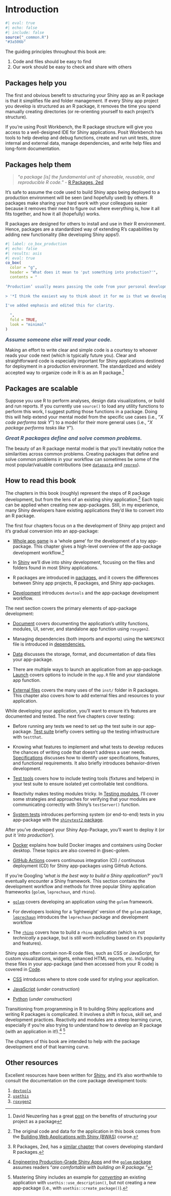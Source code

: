 # Introduction {#sec-intro .unnumbered}

```r
#| eval: true 
#| echo: false 
#| include: false
source("_common.R")
"#3a506b"
```

The guiding principles throughout this book are:

1. Code and files should be easy to find  
2. Our work should be easy to check and share with others  

## Packages help you

The first and obvious benefit to structuring your Shiny app as an R package is that it simplifies file and folder management. If every Shiny app project you develop is structured as an R package, it removes the time you spend manually creating directories (or re-orienting yourself to each project's structure). 

If you're using Posit Workbench, the R package structure will give you access to a well-designed IDE for Shiny applications. Posit Workbench has tools to help develop and debug functions, create and run unit tests, store internal and external data, manage dependencies, and write help files and long-form documentation. 

## Packages help them

> "*a package [is] the fundamental unit of shareable, reusable, and reproducible R code.*" - [R Packages, 2ed](https://r-pkgs.org/)

It's safe to assume the code used to build Shiny apps being deployed to a production environment will be seen (and hopefully used) by others. R packages make sharing your hard work with your colleagues easier because it removes their need to figure out where everything is, how it all fits together, and how it all (hopefully) works.

R packages are designed for others to install and use in their R environment. Hence, packages are a standardized way of extending R's capabilities by adding new functionality (like developing Shiny apps!).

```r
#| label: co_box_production
#| echo: false
#| results: asis
#| eval: true
co_box(
  color = "g",
  header = "What does it mean to 'put something into production?'",
  contents = "
  
‘Production’ usually means passing the code from your personal development environment into your company's cloud-based server environment, which typically involves bundling your app in a structure that can be shared, installed, tested, and launched.
  
> '*I think the easiest way to think about it for me is that we develop a model in one computational environment--think of this as maybe your laptop or maybe you work in a server environment--still, it's in one place, and it turns out the software that you need to have installed there is about tuning, training, etc. **Putting something into production is getting it out of that computational environment and successfully carrying it over to a new computational environment.** For many people, this might be like a  cloud computing environment. It might be some kind of server your organization has, and we need to take it, lift it, and then successfully have it working.*' - Julia Silge, [What is 'production' anyway? MLOps for the curious (SatRdays London 2023)]((https://youtu.be/53-x5OFMGjA?t=1411))
  
I've added emphasis and edited this for clarity.
  
  ",
  fold = TRUE, 
  look = "minimal"
)
```

[Assume someone else will read your code.]{style='font-size: 1.15em; font-style: italic; font-weight: bold; color: #3a506b;'}

Making an effort to write clear and simple code is a courtesy to whoever reads your code next (which is typically future you). Clear and straightforward code is especially important for Shiny applications destined for deployment in a production environment. The standardized and widely accepted way to organize code in R is as an R package.[^intro-r-pkgs]

[^intro-r-pkgs]: David Neuzerling has a great [post](https://mdneuzerling.com/post/data-science-workflows/) on the benefits of structuring your project as a package 


## Packages are scalable 

Suppose you use R to perform analyses, design data visualizations, or build and run reports. If you currently use `source()` to load any utility functions to perform this work, I suggest putting those functions in a package. Doing this will help extend your mental model from the specific use cases (i.e., "*X code performs task Y*") to a model for their more general uses (i.e., "*X package performs tasks like Y*").

[Great R packages define and solve common problems.]{style='font-size: 1.15em; font-style: italic; font-weight: bold; color: #3a506b;'} 

The beauty of an R package mental model is that you’ll inevitably notice the similarities across common problems. Creating packages that define and solve common problems in your workflow can sometimes be some of the most popular/valuable contributions (see [`datapasta`](https://milesmcbain.github.io/datapasta/) and [`reprex`](https://reprex.tidyverse.org/)).


## How to read this book 

The chapters in this book (roughly) represent the steps of R package development, but from the lens of an existing shiny application.[^intro-bwas] Each topic can be applied when creating new app-packages. Still, in my experience, many Shiny developers have existing applications they'd like to convert into an R package.

The first four chapters focus on a the development of Shiny app project and it's gradual conversion into an app-package:

-   [Whole app game](whole_game.qmd) is a 'whole game' for the development of a toy app-package. This chapter gives a high-level overview of the app-package development workflow.[^r-pkgs-whole-game]

-   In [Shiny](shiny.qmd) we'll dive into shiny development, focusing on the files and folders found in most Shiny applications.

-   R packages are introduced in [packages](packages.qmd), and it covers the differences between Shiny app projects, R packages, and Shiny app-packages. 

-   [Development](development.qmd) introduces `devtools` and the app-package development workflow.

The next section covers the primary elements of app-package development: 

-   [Document](document.qmd) covers documenting the application's utility functions, modules, UI, server, and standalone app function using `roxygen2`.

-   Managing dependencies (both imports and exports) using the `NAMESPACE` file is introduced in [dependencies.](dependencies.qmd)

-   [Data](data.qmd) discusses the storage, format, and documentation of data files your app-package. 

-   There are multiple ways to launch an application from an app-package. [Launch](launch.qmd) covers options to include in the `app.R` file and your standalone app function. 

-   [External files](external.qmd) covers the many uses of the `inst/` folder in R packages. This chapter also covers how to add external files and resources to your application.

[^r-pkgs-whole-game]: R Packages, 2ed, has a [similar chapter](https://r-pkgs.org/whole-game.html) that covers developing standard R packages. 

[^intro-bwas]: The original code and data for the application in this book comes from the [Building Web Applications with Shiny (BWAS)](https://rstudio-education.github.io/shiny-course/) course.

While developing your application, you'll want to ensure it's features are documented and tested. The next five chapters cover testing: 

-   Before running any tests we need to set up the test suite in our app-package. [Test suite](test_suite.qmd) briefly covers setting up the testing infrastructure with `testthat`. 

-   Knowing what features to implement and what tests to develop reduces the chances of writing code that doesn't address a user needs. [Specifications](test_specs.qmd) discusses how to identify user specifications, features, and functional requirements. It also briefly introduces behavior-driven development.

-   [Test tools](test_tools.qmd) covers how to include testing tools (fixtures and helpers) in your test suite to ensure isolated yet controllable test conditions.

-   Reactivity makes testing modules tricky. In [Testing modules](test_modules.qmd), I'll cover some strategies and approaches for verifying that your modules are communicating correctly with Shiny's `testServer()` function.

-   [System tests](test_system.qmd) introduces performing system (or end-to-end) tests in you app-package with the [`shinytest2` package](https://rstudio.github.io/shinytest2/).

After you've developed your Shiny App-Package, you'll want to deploy it (or put it '*into production*').

-   [Docker](docker.qmd) explains how build Docker images and containers using Docker desktop. These topics are also covered in @sec-golem. 

-  [GitHub Actions](gha.qmd) covers continuous integration (CI) / continuous deployment (CD) for Shiny app-packages using GitHub Actions.

If you're Googling '*what is the best way to build a Shiny application?*' you'll eventually encounter a Shiny framework. This section contains the development workflow and methods for three popular Shiny application frameworks (`golem`, `leprechaun`, and `rhino`). 

-   [`golem`](golem.qmd) covers developing an application using the `golem` framework. 

-   For developers looking for a 'lightweight' version of the `golem` package, [`leprechaun`](leprechaun.qmd) introduces the `leprechaun` package and development workflow

- The [`rhino`](rhino.qmd) covers how to build a `rhino` application (which is not *technically* a package, but is still worth including based on it's popularity and features). 

Shiny apps often contain non-R code files, such as CSS or JavaScript, for custom visualizations, widgets, enhanced HTML reports, etc. Including these files in your app-package (and then accessed from your R code) is covered in [Code](code.qmd).

-   [CSS](css.qmd) introduces where to store code used for styling your application.

-   [JavaScript](js.qmd) (*under construction*)

-   [Python](python.qmd) (*under construction*)

Transitioning from programming in R to building Shiny applications and writing R packages is complicated. It involves a shift in focus, skill set, and development practices. Reactivity and modules are a steep learning curve, especially if you're also trying to understand how to develop an R package (with an application in it!).[^intro-golem] [^intro-mastering-shiny]

[^intro-golem]: [Engineering Production-Grade Shiny Apps](https://engineering-shiny.org/) and the [`golem` package](https://thinkr-open.github.io/golem/) assumes readers "*are comfortable with building an R package.*"

[^intro-mastering-shiny]: Mastering Shiny includes an example for  *[converting](https://mastering-shiny.org/scaling-packaging.html?#converting-an-existing-app)* an existing application with `usethis::use_description()`, but not creating a new app-package (i.e., with `usethis::create_package()`).

The chapters of this book are intended to help with the package development end of that learning curve. 

## Other resources

Excellent resources have been written for [Shiny](https://shiny.posit.co/r/articles/), and it's also worthwhile to consult the documentation on the core package development tools: 

1. [`devtools`](https://devtools.r-lib.org/)  
2. [`usethis`](https://usethis.r-lib.org/)    
3. [`roxygen2`](https://roxygen2.r-lib.org/)  



<!--
:::: {.callout-important collapse="true" appearance='simple'}

### [`monthApp`]{style='font-size: 1.10em;'} from Mastering Shiny

::: {style='font-size: 1.05em; color: #696969;'}

If you happened to download or clone the [`monthApp`](https://github.com/hadley/monthApp) example from the [Packages Chapter](https://mastering-shiny.org/scaling-packaging.html), you may have notice a few things:[^pkgs-0]

1. `DESCRIPTION` contains additional fields that are not addressed.[^pkgs-1] 

2. `monthApp.Rproj` has been configured to work with package.[^pkgs-2a]

3. `devtools::build()` ([<kbd>Ctrl/Cmd</kbd> + <kbd>Shift</kbd> + <kbd>B</kbd>]{style="font-weight: bold; font-size: 0.90em"}) has been configured to have additional behaviors.[^pkgs-2b]

4. Dependency management is discussed briefly but not documented in the application.[^pkgs-3]
  
5. `monthApp` doesn't have any help files[^pkgs-4] or tests.[^pkgs-5] 


[^pkgs-0]: The [Packages](https://mastering-shiny.org/scaling-packaging.html) chapter from [Mastering Shiny](https://mastering-shiny.org/) gets your '*toes into the water of package development*', but in my opinion, is probably not enough for you to get your shiny app project into an R package that's ready to be shipped into most production environments.

[^pkgs-1]: The [`DESCRIPTION`](https://github.com/hadley/monthApp/blob/master/DESCRIPTION) file in `monthApp` contains fields not included in the arguments passed to `usethis::use_description()` (these were added [separately](https://github.com/hadley/monthApp/commit/9899da4c89f4114a0611b415f4a329daeb753069)), and a few arguments can be adapted or removed to save time.

[^pkgs-2a]: The `.Rproj` file is the connection between the `DESCRIPTION` fields, the code in the `R/` folder, and the IDE's **Build** pane or “package development mode.” If you already have an `.Rproj` file in your shiny app project, you can activate these settings under **Tools** > **Project Options** > **Build Tools**. 

[^pkgs-2b]: The [`monthApp.Rproj`](https://github.com/hadley/monthApp/blob/9899da4c89f4114a0611b415f4a329daeb753069/monthApp.Rproj#L22) file contains additional settings you can add with **Tools** > **Project Options** > **Build Tools**, then under **Generate documentation with Roxygen**, click **Configure** and select **Install and Restart**.

[^pkgs-3]: The [`NAMESPACE` file](https://github.com/hadley/monthApp/blob/master/NAMESPACE) is empty and the `Imports` field is missing from the [`DESCRIPTION`](https://github.com/hadley/monthApp/blob/master/DESCRIPTION) (although the chapter discusses [importing `shiny`](https://mastering-shiny.org/scaling-packaging.html#r-cmd-check)).

[^pkgs-4]: `roxygen2` is mentioned, but it's beyond the scope of [Mastering Shiny](https://mastering-shiny.org/), so for now just know `roxygen2` syntax is placed in the code below `R/` to create the help files and the `NAMESPACE`.

[^pkgs-5]: `monthApp` doesn't have the testing infrastructure provided by [`testthat`](https://testthat.r-lib.org/), but this can be quickly created using `usethis::use_testthat()` (and an entire chapter is dedicated to [testing](https://mastering-shiny.org/scaling-testing.html).

::: 

::::

-->
